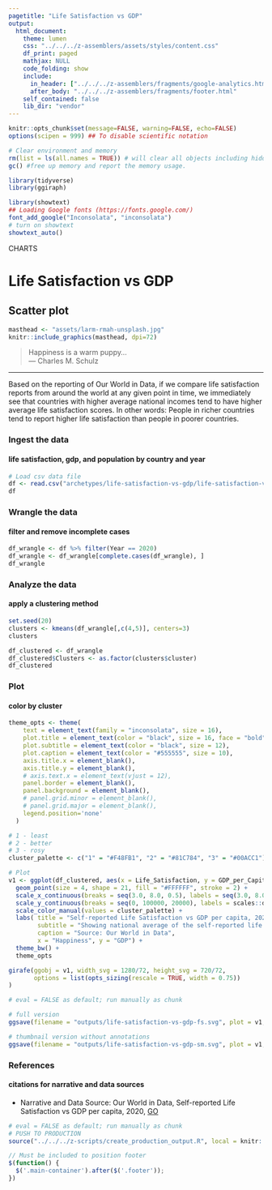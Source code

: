 ```yaml
---
pagetitle: "Life Satisfaction vs GDP"
output:
  html_document:
    theme: lumen
    css: "../../../z-assemblers/assets/styles/content.css"
    df_print: paged
    mathjax: NULL
    code_folding: show
    include:
      in_header: ["../../../z-assemblers/fragments/google-analytics.html", "../../../z-assemblers/fragments/header.html"]
      after_body: "../../../z-assemblers/fragments/footer.html"
    self_contained: false
    lib_dir: "vendor"
---
```


```r

knitr::opts_chunk$set(message=FALSE, warning=FALSE, echo=FALSE)
options(scipen = 999) ## To disable scientific notation

# Clear environment and memory
rm(list = ls(all.names = TRUE)) # will clear all objects including hidden objects.
gc() #free up memory and report the memory usage.

library(tidyverse)
library(ggiraph)

library(showtext)
## Loading Google fonts (https://fonts.google.com/)
font_add_google("Inconsolata", "inconsolata")
# turn on showtext
showtext_auto()

```

<div class="activity">
CHARTS  
</div>

# Life Satisfaction vs GDP
## Scatter plot

```r

masthead <- "assets/larm-rmah-unsplash.jpg"
knitr::include_graphics(masthead, dpi=72)

```

> Happiness is a warm puppy...\
--- Charles M. Schulz\

***

Based on the reporting of Our World in Data, if we compare life satisfaction reports from around the world at any given point in time, we immediately see that countries with higher average national incomes tend to have higher average life satisfaction scores. In other words: People in richer countries tend to report higher life satisfaction than people in poorer countries. 


### Ingest the data
#### life satisfaction, gdp, and population by country and year

```r

# Load csv data file
df <- read.csv("archetypes/life-satisfaction-vs-gdp/life-satisfaction-vs-gdp.csv", header = TRUE, stringsAsFactors = FALSE)
df


```


### Wrangle the data
#### filter and remove incomplete cases


```r

df_wrangle <- df %>% filter(Year == 2020)
df_wrangle <- df_wrangle[complete.cases(df_wrangle), ]
df_wrangle

```


### Analyze the data
#### apply a clustering method


```r

set.seed(20)
clusters <- kmeans(df_wrangle[,c(4,5)], centers=3)
clusters

df_clustered <- df_wrangle
df_clustered$Clusters <- as.factor(clusters$cluster)
df_clustered

```


### Plot
#### color by cluster


```r

theme_opts <- theme(
    text = element_text(family = "inconsolata", size = 16), 
    plot.title = element_text(color = "black", size = 16, face = "bold"),
    plot.subtitle = element_text(color = "black", size = 12),
    plot.caption = element_text(color = "#555555", size = 10),
    axis.title.x = element_blank(),
    axis.title.y = element_blank(),
    # axis.text.x = element_text(vjust = 12),
    panel.border = element_blank(),
    panel.background = element_blank(),
    # panel.grid.minor = element_blank(),
    # panel.grid.major = element_blank(),
    legend.position='none'
  )

# 1 - least
# 2 - better
# 3 - rosy
cluster_palette <- c("1" = "#F48FB1", "2" = "#81C784", "3" = "#00ACC1")

# Plot
v1 <- ggplot(df_clustered, aes(x = Life_Satisfaction, y = GDP_per_Capita_PPP, color = Clusters)) + 
  geom_point(size = 4, shape = 21, fill = "#FFFFFF", stroke = 2) +
  scale_x_continuous(breaks = seq(3.0, 8.0, 0.5), labels = seq(3.0, 8.0, 0.5), limits = c(3.0, 8.0)) +
  scale_y_continuous(breaks = seq(0, 100000, 20000), labels = scales::dollar, limits = c(0, 100000)) +
  scale_color_manual(values = cluster_palette) +
  labs( title = "Self-reported Life Satisfaction vs GDP per capita, 2020",
        subtitle = "Showing national average of the self-reported life satisfaction vs. GDP per capita adjusted for inflation and cross-country price differences.",
        caption = "Source: Our World in Data",
        x = "Happiness", y = "GDP") +
  theme_bw() +
  theme_opts

girafe(ggobj = v1, width_svg = 1280/72, height_svg = 720/72,
       options = list(opts_sizing(rescale = TRUE, width = 0.75))
)

```



```r

# eval = FALSE as default; run manually as chunk

# full version
ggsave(filename = "outputs/life-satisfaction-vs-gdp-fs.svg", plot = v1, width=1280/72, height=720/72)

# thumbnail version without annotations
ggsave(filename = "outputs/life-satisfaction-vs-gdp-sm.svg", plot = v1, width=4, height=2.25)

```


### References
#### citations for narrative and data sources

* Narrative and Data Source: Our World in Data, Self-reported Life Satisfaction vs GDP per capita, 2020, [GO](https://ourworldindata.org/happiness-and-life-satisfaction){target="_blank"}


```r

# eval = FALSE as default; run manually as chunk
# PUSH TO PRODUCTION
source("../../../z-scripts/create_production_output.R", local = knitr::knit_global())

```



```js

// Must be included to position footer
$(function() {
  $('.main-container').after($('.footer'));
})

```

